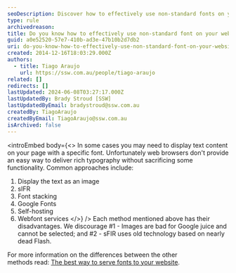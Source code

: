 ```yaml
---
seoDescription: Discover how to effectively use non-standard fonts on your website, exploring various methods including display as an image, sIFR, font stacking, Google Fonts, self-hosting, and Webfont services.
type: rule
archivedreason:
title: Do you know how to effectively use non-standard font on your website?
guid: a0e52520-57e7-410b-ad3e-47b10b2d7db2
uri: do-you-know-how-to-effectively-use-non-standard-font-on-your-website
created: 2014-12-16T18:03:29.000Z
authors:
  - title: Tiago Araujo
    url: https://ssw.com.au/people/tiago-araujo
related: []
redirects: []
lastUpdated: 2024-06-08T03:27:17.000Z
lastUpdatedBy: Brady Stroud [SSW]
lastUpdatedByEmail: bradystroud@ssw.com.au
createdBy: TiagoAraujo
createdByEmail: TiagoAraujo@ssw.com.au
isArchived: false
---
```


<introEmbed
  body={<>
In some cases you may need to display text content on your page with a specific font. Unfortunately web browsers don't provide an easy way to deliver rich typography without sacrificing some functionality. Common approaches include:

1. Display the text as an image
2. sIFR
3. Font stacking
4. Google Fonts
5. Self-hosting
6. Webfont services
  </>}
/>
Each method mentioned above has their disadvantages. We discourage #1 - Images are bad for Google juice and cannot be selected; and #2 - sFIR uses old technology based on nearly dead Flash.

For more information on the differences between the other methods read: [The best way to serve fonts to your website](http://www.webdesignerdepot.com/2014/03/the-best-way-to-serve-fonts-to-your-website/).
